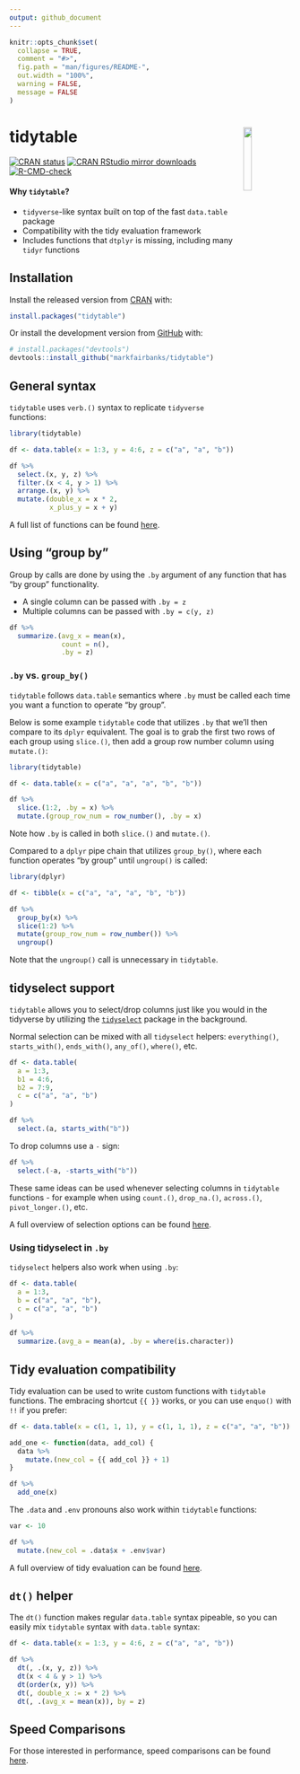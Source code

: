 ```yaml
---
output: github_document
---
```


<!-- README.md is generated from README.Rmd. Please edit that file -->

```r
knitr::opts_chunk$set(
  collapse = TRUE,
  comment = "#>",
  fig.path = "man/figures/README-",
  out.width = "100%",
  warning = FALSE,
  message = FALSE
)
```

# tidytable  <img id="logo" src="man/figures/logo.png" align="right" width="17%" height="17%" /> 

<!-- badges: start -->
[![CRAN status](https://www.r-pkg.org/badges/version/tidytable)](https://cran.r-project.org/package=tidytable)
[![CRAN RStudio mirror downloads](https://cranlogs.r-pkg.org/badges/last-month/tidytable?color=blue)](https://markfairbanks.github.io/tidytable/)
[![R-CMD-check](https://github.com/markfairbanks/tidytable/workflows/R-CMD-check/badge.svg)](https://github.com/markfairbanks/tidytable/actions)
<!-- badges: end -->

#### Why `tidytable`?

* `tidyverse`-like syntax built on top of the fast `data.table` package
* Compatibility with the tidy evaluation framework
* Includes functions that `dtplyr` is missing, including many `tidyr` functions

## Installation

Install the released version from [CRAN](https://CRAN.R-project.org) with:

``` r
install.packages("tidytable")
```

Or install the development version from [GitHub](https://github.com/) with:

``` r
# install.packages("devtools")
devtools::install_github("markfairbanks/tidytable")
```

## General syntax

`tidytable` uses `verb.()` syntax to replicate `tidyverse` functions:

```r
library(tidytable)

df <- data.table(x = 1:3, y = 4:6, z = c("a", "a", "b"))

df %>%
  select.(x, y, z) %>%
  filter.(x < 4, y > 1) %>%
  arrange.(x, y) %>%
  mutate.(double_x = x * 2,
          x_plus_y = x + y)
```

A full list of functions can be found [here](https://markfairbanks.github.io/tidytable/reference/index.html).

## Using "group by"

Group by calls are done by using the `.by` argument of any function that has "by group" functionality.

* A single column can be passed with `.by = z`
* Multiple columns can be passed with `.by = c(y, z)`

```r
df %>%
  summarize.(avg_x = mean(x),
             count = n(),
             .by = z)
```

### `.by` vs. `group_by()`

`tidytable` follows `data.table` semantics where `.by` must be called each time you want a function to operate "by group".

Below is some example `tidytable` code that utilizes `.by` that we'll then compare to its `dplyr` equivalent. The goal is to grab the first two rows of each group using `slice.()`, then add a group row number column using `mutate.()`:

```r
library(tidytable)

df <- data.table(x = c("a", "a", "a", "b", "b"))

df %>%
  slice.(1:2, .by = x) %>%
  mutate.(group_row_num = row_number(), .by = x)
```

Note how `.by` is called in both `slice.()` and `mutate.()`.

Compared to a `dplyr` pipe chain that utilizes `group_by()`, where each function operates "by group" until `ungroup()` is called:

```r
library(dplyr)

df <- tibble(x = c("a", "a", "a", "b", "b"))

df %>%
  group_by(x) %>%
  slice(1:2) %>%
  mutate(group_row_num = row_number()) %>%
  ungroup()
```

Note that the `ungroup()` call is unnecessary in `tidytable`.

## tidyselect support

`tidytable` allows you to select/drop columns just like you would in the tidyverse by utilizing the [`tidyselect`](https://tidyselect.r-lib.org) package in the background.

Normal selection can be mixed with all `tidyselect` helpers: `everything()`, `starts_with()`, `ends_with()`, `any_of()`, `where()`, etc.

```r
df <- data.table(
  a = 1:3,
  b1 = 4:6,
  b2 = 7:9,
  c = c("a", "a", "b")
)

df %>%
  select.(a, starts_with("b"))
```

To drop columns use a `-` sign:

```r
df %>%
  select.(-a, -starts_with("b"))
```

These same ideas can be used whenever selecting columns in `tidytable` functions - for example when using `count.()`, `drop_na.()`, `across.()`, `pivot_longer.()`, etc.

A full overview of selection options can be found [here](https://tidyselect.r-lib.org/reference/language.html).

### Using tidyselect in `.by`

`tidyselect` helpers also work when using `.by`:

```r
df <- data.table(
  a = 1:3,
  b = c("a", "a", "b"),
  c = c("a", "a", "b")
)

df %>%
  summarize.(avg_a = mean(a), .by = where(is.character))
```

## Tidy evaluation compatibility

Tidy evaluation can be used to write custom functions with `tidytable` functions. The embracing shortcut `{{ }}` works, or you can use `enquo()` with `!!` if you prefer:

```r
df <- data.table(x = c(1, 1, 1), y = c(1, 1, 1), z = c("a", "a", "b"))

add_one <- function(data, add_col) {
  data %>%
    mutate.(new_col = {{ add_col }} + 1)
}

df %>%
  add_one(x)
```

The `.data` and `.env` pronouns also work within `tidytable` functions:

```r
var <- 10

df %>%
  mutate.(new_col = .data$x + .env$var)
```

A full overview of tidy evaluation can be found [here](https://rlang.r-lib.org/reference/topic-data-mask.html).

## `dt()` helper

The `dt()` function makes regular `data.table` syntax pipeable, so you can easily mix `tidytable` syntax with `data.table` syntax:

```r
df <- data.table(x = 1:3, y = 4:6, z = c("a", "a", "b"))

df %>%
  dt(, .(x, y, z)) %>%
  dt(x < 4 & y > 1) %>%
  dt(order(x, y)) %>%
  dt(, double_x := x * 2) %>%
  dt(, .(avg_x = mean(x)), by = z)
```

## Speed Comparisons

For those interested in performance, speed comparisons can be found [here](https://markfairbanks.github.io/tidytable/articles/speed_comparisons.html).
